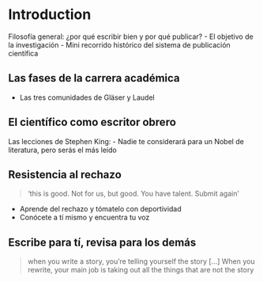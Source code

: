 # Introduction {#intro}

Filosofía general: ¿por qué escribir bien y por qué publicar?
- El objetivo de la investigación
- Mini recorrido histórico del sistema de publicación científica

## Las fases de la carrera académica

- Las tres comunidades de Gläser y Laudel

## El científico como escritor obrero
Las lecciones de Stephen King:
- Nadie te considerará para un Nobel de literatura, pero serás el más leído

## Resistencia al rechazo
> 'this is good. Not for us, but good. You have talent. Submit again'

- Aprende del rechazo y tómatelo con deportividad
- Conócete a tí mismo y encuentra tu voz


## Escribe para tí, revisa para los demás

>when you write a story, you're telling yourself the story [...] When you rewrite, your main job is taking out all the things that are not the story


